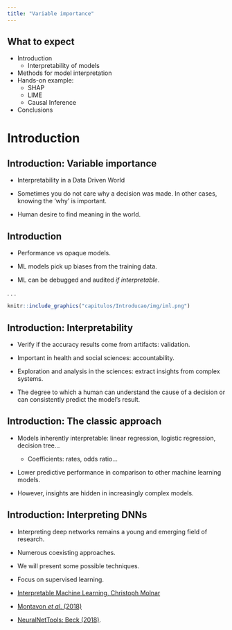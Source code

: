 ```yaml
---
title: "Variable importance"
---
```


## What to expect

-   Introduction
    -   Interpretability of models
-   Methods for model interpretation
-   Hands-on example:
    -   SHAP
    -   LIME
    -   Causal Inference
-   Conclusions

# Introduction

## Introduction: Variable importance

-   Interpretability in a Data Driven World

-   Sometimes you do not care why a decision was made. In other cases, knowing the 'why' is important.

-   Human desire to find meaning in the world.


## Introduction

-   Performance vs opaque models.

-   ML models pick up biases from the training data.

-   ML can be debugged and audited *if interpretable*.

. . . 

```r
knitr::include_graphics("capitulos/Introducao/img/iml.png")
```

## Introduction: Interpretability

-   Verify if the accuracy results come from artifacts: validation.

-   Important in health and social sciences: accountability.

-   Exploration and analysis in the sciences: extract insights from complex systems.

-   The degree to which a human can understand the cause of a decision or can consistently predict the model's result.


## Introduction: The classic approach

-   Models inherently interpretable: linear regression, logistic regression, decision tree...

    -   Coefficients: rates, odds ratio...

-   Lower predictive performance in comparison to other machine learning models.

-   However, insights are hidden in increasingly complex models.

## Introduction: Interpreting DNNs

-   Interpreting deep networks remains a young and emerging field of research.

-   Numerous coexisting approaches.

-   We will present some possible techniques.

-   Focus on supervised learning.

-   [Interpretable Machine Learning, Christoph Molnar](https://christophm.github.io/interpretable-ml-book/)

-   [Montavon *et al*. (2018)](https://www.sciencedirect.com/science/article/pii/S1051200417302385?via%3Dihub)

- [NeuralNetTools: Beck (2018)](doi: 10.18637/jss.v085.i11).
